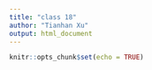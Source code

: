 ```yaml
---
title: "class 18"
author: "Tianhan Xu"
output: html_document
---
```


```r
knitr::opts_chunk$set(echo = TRUE)
```

